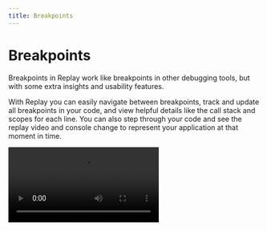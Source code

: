 ```yaml
---
title: Breakpoints
---
```


# Breakpoints

Breakpoints in Replay work like breakpoints in other debugging tools, but with some extra insights and usability features. 

With Replay you can easily navigate between breakpoints, track and update all breakpoints in your code, and view helpful details like the call stack and scopes for each line. You can also step through your code and see the replay video and console change to represent your application at that moment in time.

<Video src="/media/common/jump-to-breakpoint.mp4" />

### Adding a breakpoint

Clicking in the gutter to add and remove breakpoints. All existing breakpoints are listed in the **Breakpoints pane** in the **Pause Information panel**. 

Adding a breakpoint automatically opens the panel, or click the pause icon in the left sidebar to toggle the view.

You can also click the x icon on any existing breakpoint in the Breakpoints pane to remove it.

![Adding a breakpoint](/media/reference-guide/debugger/breakpoints/adding-breakpoint.png)

### Navigating between breakpoints

Click resume and rewind in the Pause Information panel to go to the next or previous breakpoint. 

![Navigating between breakpoints](/media/reference-guide/debugger/breakpoints/navigating-between-breakpoints.png)

### Stepping forward and backwards

Click step forward or backwards to go to the next or previous expression.

![Stepping forward and backwards](/media/reference-guide/debugger/breakpoints/stepping-forwards-backwards.png)

### Stepping in

Click step in to enter the next function call or advance to the next expression.

![Stepping in](/media/reference-guide/debugger/breakpoints/stepping-in.png)

### Stepping out

Click step out to exit the current function.

![Stepping out](/media/reference-guide/debugger/breakpoints/stepping-out.png)

### Scrubbing forward and backwards

Scrub forward or backwards in the frame timeline to move forward or backwards in the current function. Click and hold the blue marker while dragging along the timeline to scrub. You’ll see the highlighted line of code in the Editor change as you move.

![untitled](/media/reference-guide/debugger/breakpoints/scrubbing-forward-and-backwards.png)

### Navigation Shortcuts

Jump to the next or previous execution of a given line with navigation shortcuts.

When hovering on a line in a source:

- Press and hold `cmd` to transform the `+` button to `>` . Click to navigate to the next hit of the line from your current location in time.
- Press and hold `cmd+shift` to transform the `+` button to `<`. Click to navigate to the previous hit of the line from your current location in time.

You will see dots appear on the timeline that mark the executions of that line. The dots will turn red as you navigate between points.

<Video src="/media/reference-guide/debugger/breakpoints/navigationshortcuts.mp4"/>

### Call Stack

When paused on a specific execution of a line of code, you can view the call stack leading up to that point. The call stack shows which function calls resulted in the specific line of code executing.

![Call stack](/media/reference-guide/debugger/breakpoints/call-stack.png)

The Call Stack will also show function executions in the stack related to React and Redux. 

### Scopes

The Scopes pane will show the values of properties and variables within a given scope when paused on an execution of a line of code. View values within the context of local, closure, and global scopes.

![Scopes](/media/reference-guide/debugger/breakpoints/scopes.png)